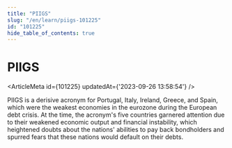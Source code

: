 ```yaml
---
title: "PIIGS"
slug: "/en/learn/piigs-101225"
id: "101225"
hide_table_of_contents: true
---
```



# PIIGS

<ArticleMeta id={101225} updatedAt={'2023-09-26 13:58:54'} />
<div className='border-solid border-b border-t-0 my-4 border-[var(--ifm-color-gray-300)]' />

PIIGS is a derisive acronym for Portugal, Italy, Ireland, Greece, and Spain, which were the weakest economies in the eurozone during the European debt crisis. At the time, the acronym's five countries garnered attention due to their weakened economic output and financial instability, which heightened doubts about the nations' abilities to pay back bondholders and spurred fears that these nations would default on their debts.

